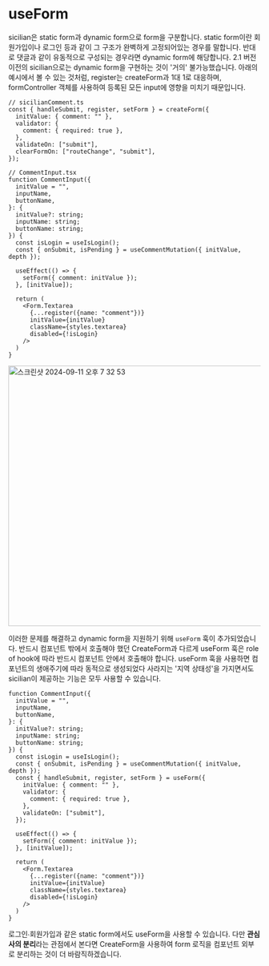 # useForm

sicilian은 static form과 dynamic form으로 form을 구분합니다. static form이란 회원가입이나 로그인 등과 같이 그 구조가 완벽하게 고정되어있는 경우를 말합니다. 반대로 댓글과 같이 유동적으로 구성되는 경우라면 dynamic form에 해당합니다. 2.1 버전 이전의 sicilian으로는 dynamic form을 구현하는 것이 '거의' 불가능했습니다. 아래의 예시에서 볼 수 있는 것처럼, register는 createForm과 1대 1로 대응하며, formController 객체를 사용하여 등록된 모든 input에 영향을 미치기 때문입니다.

```tsx
// sicilianComment.ts
const { handleSubmit, register, setForm } = createForm({
  initValue: { comment: "" },
  validator: {
    comment: { required: true },
  },
  validateOn: ["submit"],
  clearFormOn: ["routeChange", "submit"],
});

// CommentInput.tsx
function CommentInput({
  initValue = "",
  inputName,
  buttonName,
}: {
  initValue?: string;
  inputName: string;
  buttonName: string;
}) {
  const isLogin = useIsLogin();
  const { onSubmit, isPending } = useCommentMutation({ initValue, depth });
  
  useEffect(() => {
    setForm({ comment: initValue });
  }, [initValue]);

  return (
    <Form.Textarea
      {...register({name: "comment"})}
      initValue={initValue}
      className={styles.textarea}
      disabled={!isLogin}
    />
  )
}
```

<img width="520" alt="스크린샷 2024-09-11 오후 7 32 53" src="https://img1.daumcdn.net/thumb/R1600x0/?scode=mtistory2&fname=https%3A%2F%2Fblog.kakaocdn.net%2Fdn%2F3YB2d%2FbtsKYDGyynB%2FPWrgx9SOC6KJKik76T1qy0%2Fimg.webp" />

이러한 문제를 해결하고 dynamic form을 지원하기 위해 `useForm` 훅이 추가되었습니다. 반드시 컴포넌트 밖에서 호출해야 했던 CreateForm과 다르게 useForm 훅은 role of hook에 따라 반드시 컴포넌트 안에서 호출해야 합니다. useForm 훅을 사용하면 컴포넌트의 생애주기에 따라 동적으로 생성되었다 사라지는 '지역 상태성'을 가지면서도 sicilian이 제공하는 기능은 모두 사용할 수 있습니다.

```tsx
function CommentInput({
  initValue = "",
  inputName,
  buttonName,
}: {
  initValue?: string;
  inputName: string;
  buttonName: string;
}) {
  const isLogin = useIsLogin();
  const { onSubmit, isPending } = useCommentMutation({ initValue, depth });
  const { handleSubmit, register, setForm } = useForm({
    initValue: { comment: "" },
    validator: {
      comment: { required: true },
    },
    validateOn: ["submit"],
  });
  
  useEffect(() => {
    setForm({ comment: initValue });
  }, [initValue]);
 
  return (
    <Form.Textarea
      {...register({name: "comment"})}
      initValue={initValue}
      className={styles.textarea}
      disabled={!isLogin}
    />
  )
}
```

로그인∙회원가입과 같은 static form에서도 useForm을 사용할 수 있습니다. 다만 **관심사의 분리**라는 관점에서 본다면 CreateForm을 사용하여 form 로직을 컴포넌트 외부로 분리하는 것이 더 바람직하겠습니다.